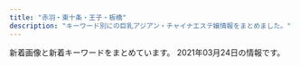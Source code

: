 ```yaml
---
title: "赤羽・東十条・王子・板橋"
description: "キーワード別にの巨乳アジアン・チャイナエステ嬢情報をまとめました。"
---
```


新着画像と新着キーワードをまとめています。
2021年03月24日の情報です。

<DmmAffiliateIns />
<KeywordTable
  shops={
    [
    {
        "name": "\u56de\u697d\u82d1",
        "station": "\u5c3e\u4e45\u99c5",
        "url": "https://nippori-massage.com/",
        "img_links": [
            "https://nippori-massage.com/staff/nana-s1.jpg",
            "https://nippori-massage.com/images/esthe2.jpg",
            "https://nippori-massage.com/images/qrcode.png",
            "https://nippori-massage.com/room/room-l4.jpg",
            "https://nippori-massage.com/room/room-l2.jpg",
            "https://nippori-massage.com/images/clear.png",
            "https://nippori-massage.com/room/room-l1.jpg",
            "https://nippori-massage.com/line/line-qr.png",
            "https://nippori-massage.com/images/line_friend.png",
            "https://nippori-massage.com/icon/twitter.png",
            "https://nippori-massage.com/icon/line.png",
            "https://nippori-massage.com/icon/yelp.png",
            "https://nippori-massage.com/footer/footer-tel.png",
            "https://nippori-massage.com/images/main1.jpg",
            "https://nippori-massage.com/images/obi.jpg",
            "https://nippori-massage.com/images/esthe3.jpg",
            "https://nippori-massage.com/staff/nana-l1.jpg",
            "https://nippori-massage.com/staff/aya-s1.jpg",
            "https://nippori-massage.com/footer/footer-line.png",
            "https://nippori-massage.com/images/esthe4.jpg",
            "https://nippori-massage.com/staff/yui-s1.jpg",
            "https://nippori-massage.com/line/10min-coupon.png",
            "https://nippori-massage.com/room/room-l3.jpg",
            "https://nippori-massage.com/images/esthe1.jpg",
            "https://nippori-massage.com/icon/facebook.png",
            "https://nippori-massage.com//icon/facebook.png",
            "https://nippori-massage.com/images/header3.png",
            "https://nippori-massage.com/footer/footer-staff.png",
            "https://nippori-massage.com/staff/yui-l1.jpg",
            "https://nippori-massage.com/images/main-sp.jpg",
            "https://scdn.line-apps.com/n/line_add_friends/btn/ja.png",
            "https://nippori-massage.com/staff/aya-l1.jpg"
        ],
        "keywords": {}
    },
    {
        "img_links": [
            "http://www.crossu.xyz/templets/default/picture/interior_t.jpg",
            "http://www.crossu.xyz/templets/default/picture/rec1.png",
            "http://www.crossu.xyz/uploads/allimg/180620/1-1P6201013133b.jpg",
            "http://www.crossu.xyz/uploads/180621/1-1P621101232H4.jpg",
            "http://www.crossu.xyz/uploads/200528/1-20052Q52142229.jpg",
            "http://www.crossu.xyz/templets/default/picture/news.jpg",
            "http://www.crossu.xyz/uploads/191119/1-19111915043V27.jpg",
            "http://www.crossu.xyz/uploads/180620/1-1P62010193X63.jpg",
            "http://www.crossu.xyz/templets/default/picture/head.jpg",
            "http://www.crossu.xyz/uploads/191129/1-19112914393CK.jpg",
            "http://www.crossu.xyz/uploads/181211/1-1Q2111433162D.jpg",
            "http://www.crossu.xyz/uploads/190924/1-1Z9241056212J.jpg",
            "http://www.crossu.xyz/templets/default/picture/staff_t.jpg",
            "http://www.crossu.xyz/uploads/180620/1-1P62010154K00.png"
        ],
        "station": "JR\u738b\u5b50\u99c5\u5317\u53e3",
        "url": "http://www.crossu.xyz/",
        "name": "\u685c\u306e\u604b",
        "keywords": {
            "\u30bb\u30af\u30b7\u30fc": 5
        }
    },
    {
        "name": "FLOWER",
        "station": "JR\u8d64\u7fbd\u99c5\u5357\u6539\u672d\u53e3(\u6771)",
        "img_links": [
            "http://esthe-japan.work/flower/upload/202004/1588153474.png"
        ],
        "keywords": {
            "\u30bb\u30af\u30b7\u30fc": 6,
            "89": 3,
            "88": 3,
            "87": 3,
            "98": 1
        },
        "url": "http://esthe-japan.work/flower/"
    },
    {
        "url": "https://higashijujo-mensesthe.com/",
        "station": "JR\u6771\u5341\u6761\u99c5\u5317\u53e3",
        "img_links": [
            "https://higashijujo-mensesthe.com/2019/08/23/satomi-s1.jpg",
            "https://higashijujo-mensesthe.com/button/home.png",
            "https://higashijujo-mensesthe.com/menu/gallery.png",
            "https://higashijujo-mensesthe.com/staff/lime-l1.jpg",
            "https://higashijujo-mensesthe.com/room/room-l3.jpg",
            "https://higashijujo-mensesthe.com/icon/facebook.png",
            "https://higashijujo-mensesthe.com/room/room-l2.jpg",
            "https://higashijujo-mensesthe.com/menu/info.png",
            "https://higashijujo-mensesthe.com/room/esthe3.jpg",
            "https://higashijujo-mensesthe.com/room/esthe2.jpg",
            "https://higashijujo-mensesthe.com/menu/blog.png",
            "https://higashijujo-mensesthe.com/room/room-l1.jpg",
            "https://higashijujo-mensesthe.com/staff/lime-s1.jpg",
            "https://higashijujo-mensesthe.com/staff/kimi-l1.jpg",
            "https://higashijujo-mensesthe.com/staff/kimi-s2.jpg",
            "https://higashijujo-mensesthe.com/icon/yelp.png",
            "https://higashijujo-mensesthe.com/images/main1.jpg",
            "https://higashijujo-mensesthe.com/menu/friend.png",
            "https://higashijujo-mensesthe.com/2019/08/10/kimi-s1.jpg",
            "https://higashijujo-mensesthe.com/staff/kimi-l2.jpg",
            "https://higashijujo-mensesthe.com/button/staff.png",
            "https://higashijujo-mensesthe.com/icon/line.png",
            "https://higashijujo-mensesthe.com/staff/rika-l1.jpg",
            "https://higashijujo-mensesthe.com/images/footer-r.png",
            "https://higashijujo-mensesthe.com/2020/02/29/lime-s1.jpg",
            "https://higashijujo-mensesthe.com/icon/twitter.png",
            "https://higashijujo-mensesthe.com/images/main-sp.jpg",
            "https://higashijujo-mensesthe.com/staff/runa-l1.jpg",
            "https://higashijujo-mensesthe.com/images/clear.png",
            "https://higashijujo-mensesthe.com/staff/runa-s1.jpg",
            "https://higashijujo-mensesthe.com/images/header3.png",
            "https://higashijujo-mensesthe.com/room/room-l4.jpg",
            "https://higashijujo-mensesthe.com/images/footer-l.png",
            "https://higashijujo-mensesthe.com/staff/kimi-s1.jpg",
            "https://higashijujo-mensesthe.com/2019/08/22/runa-s1.jpg",
            "https://higashijujo-mensesthe.com/images/camp.jpg",
            "https://higashijujo-mensesthe.com/room/esthe1.jpg",
            "https://higashijujo-mensesthe.com/2019/10/21/rika-s1.jpg",
            "https://higashijujo-mensesthe.com/staff/rika-s1.jpg",
            "https://higashijujo-mensesthe.com/images/flower.png",
            "https://higashijujo-mensesthe.com/button/blog.png",
            "https://higashijujo-mensesthe.com/menu/home.png",
            "https://higashijujo-mensesthe.com/images/qrcode.png",
            "https://higashijujo-mensesthe.com/staff/satomi-l1.jpg",
            "https://higashijujo-mensesthe.com/staff/satomi-s1.jpg"
        ],
        "keywords": {},
        "name": "Love Sea"
    },
    {
        "name": "\u5922\u3054",
        "keywords": {
            "86": 18,
            "D": 36,
            "88": 12,
            "85": 6
        },
        "url": "https://yumego.tyo.cm/",
        "img_links": [
            "https://yumego.tyo.cm/photos/sites/83/2020/12/2020120108205393.jpg",
            "https://yumego.tyo.cm/images/tit_therapist.png",
            "https://yumego.tyo.cm/images/tit_twitter.png",
            "https://yumego.tyo.cm/images/sp_tit_staff02.png",
            "https://yumego.tyo.cm/images/room3.jpg",
            "https://yumego.tyo.cm/images/top.jpg",
            "https://yumego.tyo.cm/images/tit_staff01.png",
            "https://yumego.tyo.cm/photos/sites/83/2020/12/2020120108205259.jpg",
            "https://yumego.tyo.cm/photos/sites/83/2020/12/2020120610415227.jpg",
            "https://yumego.tyo.cm/photos/sites/83/2020/12/2020120610415197.jpg",
            "https://yumego.tyo.cm/photos/sites/83/2020/12/2020120802122351.jpg",
            "https://yumego.tyo.cm/photos/sites/83/2020/12/2020120802122165.jpg",
            "https://yumego.tyo.cm/images/maining.jpg",
            "https://yumego.tyo.cm/photos/sites/83/2020/12/2020120610415351.jpg",
            "https://yumego.tyo.cm/photos/sites/83/2020/12/2020120108205582.jpg",
            "https://yumego.tyo.cm/images/sp_tit_therapist.png",
            "https://yumego.tyo.cm/images/sp_tit_new.png",
            "https://yumego.tyo.cm/images/sp_tit_twitter.png",
            "https://yumego.tyo.cm/images/sp_tit_staff01.png",
            "https://yumego.tyo.cm/images/tit_new.png",
            "https://yumego.tyo.cm/photos/sites/83/2020/12/2020120610415359.jpg",
            "https://yumego.tyo.cm/images/room1.jpg",
            "https://yumego.tyo.cm/photos/sites/83/2021/02/2021020212253138.jpg",
            "https://yumego.tyo.cm/images/room4.jpg",
            "https://yumego.tyo.cm/images/sp_top.jpg",
            "https://yumego.tyo.cm/images/room2.jpg",
            "https://yumego.tyo.cm/images/tit_staff02.png",
            "https://yumego.tyo.cm/images/img_tel.png"
        ],
        "station": "JR\u5341\u6761\u99c5\u5357\u53e3"
    },
    {
        "url": "http://www.e-baby.work/",
        "name": "\u30a2\u30a4\u30ea\u30b9",
        "station": "JR\u8d64\u7fbd\u99c5\u6771\u53e3",
        "img_links": [
            "http://www.e-baby.work/staff/kumi1.jpg",
            "http://www.e-baby.work/staff/karen1.jpg",
            "http://www.e-baby.work/staff/rina1.jpg",
            "http://www.e-baby.work/staff/yuka1.jpg",
            "http://www.e-baby.work/staff/maya1.jpg",
            "http://www.e-baby.work/img/all/loader.png",
            "http://www.e-baby.work/staff/kumic.jpg",
            "http://www.e-baby.work/staff/haru1.jpg",
            "http://www.e-baby.work/img/all/icon2.png"
        ],
        "keywords": {
            "86": 2,
            "85": 1,
            "84": 1,
            "C": 1,
            "87": 1,
            "E": 2,
            "89": 1,
            "D": 3
        }
    },
    {
        "img_links": [],
        "url": "http://tenpo5.iest.info/",
        "name": "\u3084\u3059\u3089\u304e",
        "keywords": {},
        "station": "JR\u738b\u5b50\u99c5\u5317\u53e3"
    },
    {
        "station": "JR\u8d64\u7fbd\u99c5\u6771\u53e3",
        "img_links": [
            "http://angel-aroma.net/img/sta1.jpg",
            "http://angel-aroma.net/img/m10.jpg",
            "http://angel-aroma.net/img/m5.jpg",
            "http://angel-aroma.net/img/stafft.jpg",
            "http://angel-aroma.net/img/m30.jpg",
            "http://angel-aroma.net/img/m6.jpg",
            "http://angel-aroma.net/img/qr.jpg",
            "http://angel-aroma.net/img/sta6.jpg",
            "http://angel-aroma.net/img/m2.jpg",
            "http://angel-aroma.net/img/sta2.jpg",
            "http://angel-aroma.net/img/top.jpg",
            "http://angel-aroma.net/img/m20.jpg",
            "http://angel-aroma.net/img/m1.jpg",
            "http://angel-aroma.net/img/m3.jpg",
            "http://angel-aroma.net/img/sta3.jpg",
            "http://angel-aroma.net/img/no.png",
            "http://angel-aroma.net/img/m4.jpg",
            "http://angel-aroma.net/img/sta5.jpg"
        ],
        "url": "http://angel-aroma.net/",
        "name": "\u30c0\u30fc\u30ea\u30f3",
        "keywords": {
            "84": 2,
            "87": 2,
            "86": 4,
            "82": 2
        }
    },
    {
        "station": "\u84ee\u6839\u99c5\u6771\u53e3",
        "url": "http://www.l-yuri.work/",
        "name": "\u767e\u5408",
        "img_links": [
            "http://www.l-yuri.work/images/head.jpg",
            "http://www.l-yuri.work/images/staff_t.jpg",
            "http://www.l-yuri.work/images/int1.png",
            "http://www.l-yuri.work/images/4.png",
            "http://www.l-yuri.work/img/emi1.jpg",
            "http://www.l-yuri.work/images/3.png",
            "http://www.l-yuri.work/images/1.png",
            "http://www.l-yuri.work/img/aki1.jpg",
            "http://www.l-yuri.work/images/tg.jpg",
            "http://www.l-yuri.work/images/mobile.jpg",
            "http://www.l-yuri.work/images/h_line.jpg",
            "http://www.l-yuri.work/images/2.png",
            "http://www.l-yuri.work/images/tel.jpg",
            "http://www.l-yuri.work/images/sys.png",
            "http://www.l-yuri.work/staff/aki.jpg",
            "http://www.l-yuri.work/staff/yuki.jpg",
            "http://www.l-yuri.work/img/yuki1.jpg",
            "http://www.l-yuri.work/images/s1.png",
            "http://www.l-yuri.work/images/interior_t.jpg",
            "http://www.l-yuri.work/images/int2.png",
            "http://www.l-yuri.work/staff/rina.jpg",
            "http://www.l-yuri.work/staff/emi.jpg",
            "http://www.l-yuri.work/images/news.png",
            "http://www.l-yuri.work/img/rina1.jpg"
        ],
        "keywords": {}
    },
    {
        "name": "GOOD TIME",
        "img_links": [
            "http://www.goodtime.iesjp.com/images/m-top03.jpg",
            "http://www.goodtime.iesjp.com/images/m-top-right04.jpg",
            "http://www.goodtime.iesjp.com/photo_news/upimg/20911603de0e3ad912_0.jpg",
            "http://www.goodtime.iesjp.com/photo_news/upimg/39901600bd6533312b_0.jpg",
            "http://www.goodtime.iesjp.com/images/m-top-right01.jpg",
            "http://www.goodtime.iesjp.com/photo_news/upimg/529386029caabbb08f_0.jpg",
            "http://www.goodtime.iesjp.com/files/003.jpg",
            "http://www.goodtime.iesjp.com/files/004.jpg",
            "http://www.goodtime.iesjp.com/images/m-left.jpg",
            "http://www.goodtime.iesjp.com/images/m-head.jpg",
            "http://www.goodtime.iesjp.com/images/m-top-right02.jpg",
            "http://www.goodtime.iesjp.com/photo_news/upimg/1591860540114b630a_0.jpg",
            "http://www.goodtime.iesjp.com/images/call.png",
            "http://www.goodtime.iesjp.com/images/m-right.jpg",
            "http://www.goodtime.iesjp.com/files/002.jpg",
            "http://www.goodtime.iesjp.com/images/m-top-right03.jpg",
            "http://www.goodtime.iesjp.com/images/top-left01.jpg",
            "http://www.goodtime.iesjp.com/files/005.jpg",
            "http://www.goodtime.iesjp.com/images/m-yejiao.jpg",
            "http://www.goodtime.iesjp.com/photo_news/upimg/43415603819cc9fd0d_1.jpg",
            "http://www.goodtime.iesjp.com/photo_news/upimg/2288060497ed9031e6_0.jpg",
            "http://www.goodtime.iesjp.com/images/m-top02.jpg",
            "http://www.goodtime.iesjp.com/files/001.jpg"
        ],
        "keywords": {
            "D": 8,
            "83": 2,
            "C": 2,
            "87": 8
        },
        "url": "http://www.goodtime.iesjp.com/",
        "station": "\u8d64\u7fbd\u5ca9\u6df5\u99c52\u756a\u51fa\u53e3"
    },
    {
        "name": "\u521d\u604b",
        "url": "http://mens-esthe-hitomebore.com/",
        "station": "JR\u8d64\u7fbd\u99c5\u5357\u53e3",
        "keywords": {},
        "img_links": [
            "http://mens-esthe-hitomebore.com/images/photo03.jpg",
            "http://mens-esthe-hitomebore.com/images/hina.png",
            "http://mens-esthe-hitomebore.com/images/sample1-1.png",
            "http://mens-esthe-hitomebore.com/images/yuki.png",
            "http://mens-esthe-hitomebore.com/images/totop.png",
            "http://mens-esthe-hitomebore.com/images/sample2.png"
        ]
    },
    {
        "img_links": [
            "http://lastpara.net/image/cast/cast_259_1_s.jpg",
            "http://lastpara.net/image/cast/cast_286_1_l.jpg",
            "http://lastpara.net/image/cast/cast_263_1_s.jpg",
            "http://lastpara.net/image/cast/cast_259_1_l.jpg",
            "http://lastpara.net/image/cast/cast_287_1_l.jpg",
            "http://lastpara.net/image/cast/cast_265_1_l.jpg",
            "http://lastpara.net/image/cast/cast_255_1_l.jpg",
            "http://lastpara.net/img/news-ttl.jpg",
            "http://lastpara.net/image/cast/cast_256_1_l.jpg",
            "http://lastpara.net/image/cast/cast_287_1_s.jpg",
            "http://lastpara.net/img/event/camp_top_02.jpg",
            "http://lastpara.net/image/cast/cast_256_1_s.jpg",
            "http://lastpara.net/img/recuit.png",
            "http://lastpara.net/image/cast/cast_263_1_l.jpg",
            "http://lastpara.net/image/cast/cast_265_1_s.jpg",
            "http://lastpara.net/image/cast/cast_262_1_l.jpg",
            "http://lastpara.net/image/cast/cast_261_1_l.jpg",
            "http://lastpara.net/image/cast/cast_286_1_s.jpg"
        ],
        "keywords": {
            "85": 9,
            "86": 4,
            "84": 4,
            "90": 2
        },
        "name": "Last Paradise \uff5e\u30e9\u30b9\u30c8\u30d1\u30e9\u30c0\u30a4\u30b9\uff5e",
        "url": "http://lastpara.net/",
        "station": "JR\u8d64\u7fbd\u99c5\u5357\u53e3"
    },
    {
        "name": "Flower",
        "keywords": {},
        "img_links": [
            "http://flower.este88.com/images/m05.jpg",
            "http://flower.este88.com/images/m01.jpg",
            "http://flower.este88.com/gals/riri1.jpg",
            "http://flower.este88.com/gals/erika1.jpg",
            "http://flower.este88.com/i/images/access7.jpg",
            "http://flower.este88.com/i/images/access2.jpg",
            "http://flower.este88.com/gals/yuuna1.jpg",
            "http://flower.este88.com/images/img1.jpg",
            "http://flower.este88.com/gals/moe1.jpg",
            "http://flower.este88.com/i/images/access5.jpg",
            "http://flower.este88.com/i/images/access4.jpg",
            "http://flower.este88.com/gals/emi1.jpg",
            "http://flower.este88.com/images/m04.jpg",
            "http://flower.este88.com/images/m03.jpg",
            "http://flower.este88.com/images/kp01.jpg",
            "http://flower.este88.com/images/dot.png",
            "http://flower.este88.com/gals/haruka1.jpg",
            "http://flower.este88.com/i/images/access6.jpg",
            "http://flower.este88.com/images/m02.jpg",
            "http://flower.este88.com/i/images/access3.jpg",
            "http://flower.este88.com/i/images/access1.jpg"
        ],
        "station": "JR\u8d64\u7fbd\u99c5\u5357\u53e3",
        "url": "http://flower.este88.com/"
    },
    {
        "name": "\u83ef\u8276",
        "url": "http://ka-en.work/",
        "keywords": {
            "86": 2,
            "E": 3,
            "87": 1,
            "88": 2,
            "C": 17,
            "D": 5,
            "84": 1,
            "85": 12
        },
        "img_links": [
            "http://ka-en.work/img/botton.jpg",
            "http://ka-en.work/img/foot.jpg",
            "http://ka-en.work/img/botton2.jpg",
            "http://ka-en.work/img/st2.jpg",
            "http://ka-en.work/img/st3.jpg",
            "http://ka-en.work/sp/img/pc.jpg",
            "http://ka-en.work/sp/img/st10.jpg",
            "http://ka-en.work/img/fla-1.jpg",
            "http://ka-en.work/img/st7.jpg",
            "http://ka-en.work/img/botton3.jpg",
            "http://ka-en.work/sp/img/sys.jpg",
            "http://ka-en.work/sp/img/botton.jpg",
            "http://ka-en.work/sp/img/acc3.jpg",
            "http://ka-en.work/sp/img/p-10.jpg",
            "http://ka-en.work/sp/img/pic.jpg",
            "http://ka-en.work/sp/img/kanban.jpg",
            "http://ka-en.work/sp/img/t-t.jpg",
            "http://ka-en.work/sp/img/add.jpg",
            "http://ka-en.work/sp/img/tit.jpg",
            "http://ka-en.work/sp/img/acc1.jpg",
            "http://ka-en.work/img/acc4.jpg",
            "http://ka-en.work/sp/img/acc5.jpg",
            "http://ka-en.work/img/s7.jpg",
            "http://ka-en.work/img/s3.jpg",
            "http://ka-en.work/img/acc2.jpg",
            "http://ka-en.work/img/acc1.jpg",
            "http://ka-en.work/sp/img/tel.jpg",
            "http://ka-en.work/sp/img/cam.jpg",
            "http://ka-en.work/img/fla-3.jpg",
            "http://ka-en.work/img/kanban.jpg",
            "http://ka-en.work/sp/img/st8.jpg",
            "http://ka-en.work/sp/img/p-9.jpg",
            "http://ka-en.work/sp/img/st9.jpg",
            "http://ka-en.work/img/mo.png",
            "http://ka-en.work/sp/img/time.jpg",
            "http://ka-en.work/img/st8.jpg",
            "http://ka-en.work/sp/img/acc4.jpg",
            "http://ka-en.work/sp/img/p-4.jpg",
            "http://ka-en.work/sp/img/st1.jpg",
            "http://ka-en.work/img/botton5.jpg",
            "http://ka-en.work/img/acc5.jpg",
            "http://ka-en.work/sp/img/st4.jpg",
            "http://ka-en.work/img/st10.jpg",
            "http://ka-en.work/img/s9.jpg",
            "http://ka-en.work/sp/img/info.jpg",
            "http://ka-en.work/sp/img/st7.jpg",
            "http://ka-en.work/sp/img/t-s.jpg",
            "http://ka-en.work/img/s6.jpg",
            "http://ka-en.work/sp/img/st2.jpg",
            "http://ka-en.work/img/fla-2.jpg",
            "http://ka-en.work/img/st4.jpg",
            "http://ka-en.work/img/st6.jpg",
            "http://ka-en.work/img/st9.jpg",
            "http://ka-en.work/sp/img/t-a.jpg",
            "http://ka-en.work/img/botton6.jpg",
            "http://ka-en.work/img/s4.jpg",
            "http://ka-en.work/sp/img/t-r.jpg",
            "http://ka-en.work/img/botton4.jpg",
            "http://ka-en.work/img/head.jpg",
            "http://ka-en.work/img/acc3.jpg",
            "http://ka-en.work/img/st1.jpg",
            "http://ka-en.work/sp/img/acc2.jpg",
            "http://ka-en.work/sp/img/st3.jpg",
            "http://ka-en.work/sp/img/st6.jpg",
            "http://ka-en.work/img/s2.jpg",
            "http://ka-en.work/sp/img/t-o.jpg",
            "http://ka-en.work/img/s10.jpg"
        ],
        "station": "JR\u8d64\u7fbd\u99c5\u6771\u53e3"
    },
    {
        "url": "http://www.roserelaxation.info/",
        "keywords": {},
        "station": "JR\u8d64\u7fbd\u99c5\u5357\u53e3",
        "name": "Only one \uff5e\u30aa\u30f3\u30ea\u30fc\u30ef\u30f3\uff5e",
        "img_links": [
            "http://www.roserelaxation.info/upload/201712/thumb/1512155748.jpg",
            "http://www.roserelaxation.info/upload/201807/thumb_dis/1531195547.jpg",
            "http://www.roserelaxation.info/upload/201801/thumb/1517150493.jpg",
            "http://www.roserelaxation.info/upload/images/20171214_032900.jpg",
            "http://www.roserelaxation.info/upload/202007/thumb_dis/1594636246.jpg",
            "http://www.roserelaxation.info/upload/201807/thumb_dis/1531197286.jpg",
            "http://www.roserelaxation.info/upload/images/20171206_133002.jpg",
            "http://www.roserelaxation.info/upload/202007/thumb_dis/1594636684.jpg",
            "http://www.roserelaxation.info/upload/201807/1531197286.jpg",
            "http://www.roserelaxation.info/upload/202007/thumb/1594636355.jpg",
            "http://www.roserelaxation.info/upload/202007/thumb/1594636684.jpg",
            "http://www.roserelaxation.info/upload/images/20170613_104732.jpg",
            "http://www.roserelaxation.info/upload/202008/1598846272.jpg",
            "http://www.roserelaxation.info/upload/images/20171206_132851.jpg",
            "http://www.roserelaxation.info/upload/201708/thumb_dis/1502280972.jpg",
            "http://www.roserelaxation.info/upload/202007/thumb_dis/1594636322.jpg",
            "http://www.roserelaxation.info/upload/images/20171206_132919.jpg",
            "http://www.roserelaxation.info/upload/201807/thumb_dis/1531195952.jpg",
            "http://www.roserelaxation.info/upload/202007/thumb_dis/1594636355.jpg",
            "http://www.roserelaxation.info/upload/201712/1512155748.jpg",
            "http://www.roserelaxation.info/upload/201807/1531195952.jpg",
            "http://www.roserelaxation.info/upload/201708/1502280972.jpg",
            "http://www.roserelaxation.info/upload/202007/1594636246.jpg",
            "http://www.roserelaxation.info/upload/202007/1594636684.jpg",
            "http://www.roserelaxation.info/upload/201807/thumb/1531195952.jpg",
            "http://www.roserelaxation.info/upload/201801/thumb_dis/1517150493.jpg",
            "http://www.roserelaxation.info/upload/images/20171206_132823.jpg",
            "http://www.roserelaxation.info/upload/201712/thumb_dis/1512155748.jpg",
            "http://www.roserelaxation.info/upload/201801/1517150493.jpg",
            "http://www.roserelaxation.info/upload/201808/thumb_dis/1535596152.jpg",
            "http://www.roserelaxation.info/upload/201807/thumb/1531195547.jpg",
            "http://www.roserelaxation.info/upload/202007/1594636355.jpg",
            "http://www.roserelaxation.info/upload/202007/thumb/1594636246.jpg",
            "http://www.roserelaxation.info/upload/201707/1499300573.jpg",
            "http://www.roserelaxation.info/upload/images/20170706_091357.jpg",
            "http://www.roserelaxation.info/upload/images/20170525_102731.jpg",
            "http://www.roserelaxation.info/upload/201807/1531195547.jpg"
        ]
    },
    {
        "station": "JR\u738b\u5b50\u99c5\u5317\u53e3",
        "name": "\u7f8e\u5065",
        "keywords": {
            "C": 15
        },
        "img_links": [
            "http://oji.pink/images/3.png",
            "http://oji.pink/images/g7.jpg",
            "http://oji.pink/images/r4.jpg",
            "http://oji.pink/images/1.png",
            "http://oji.pink/images/aki.jpg",
            "http://oji.pink/images/zi_link.png",
            "http://oji.pink/images/zi_staff.png",
            "http://oji.pink/images/g0.jpg",
            "http://oji.pink/images/mobile.jpg",
            "http://oji.pink/images/g2.jpg",
            "http://oji.pink/images/g1.jpg",
            "http://oji.pink/images/top.jpg",
            "http://oji.pink/images/r3.jpg",
            "http://oji.pink/images/r2.jpg",
            "http://oji.pink/images/r1.jpg",
            "http://oji.pink/images/yuki.jpg",
            "http://oji.pink/images/new1.jpg",
            "http://oji.pink/images/g5.jpg"
        ],
        "url": "http://oji.pink/"
    },
    {
        "img_links": [
            "https://dream.ests.jp/images/news_bj3.jpg",
            "https://dream.ests.jp/images/2.jpg",
            "https://dream.ests.jp/images/1.jpg",
            "https://dream.ests.jp/images/top.png",
            "https://dream.ests.jp/images/mobile.jpg",
            "https://dream.ests.jp/photos/sites/12/2021/03/2021031110482744.jpg",
            "https://dream.ests.jp/images/line.png",
            "https://dream.ests.jp/images/s_link.jpg",
            "https://dream.ests.jp/images/s_news.jpg",
            "https://dream.ests.jp/images/new.jpg",
            "https://dream.ests.jp/images/s_therapist.jpg",
            "https://dream.ests.jp/photos/sites/12/2021/03/2021031110483161.jpg",
            "https://dream.ests.jp/photos/sites/12/2021/03/2021031110483021.jpg",
            "https://dream.ests.jp/photos/sites/12/2021/03/2021031110482840.jpg",
            "https://dream.ests.jp/images/s_pick.png",
            "https://dream.ests.jp/images/end.png",
            "https://dream.ests.jp/images/staff_bj3.jpg"
        ],
        "name": "Aroma Dream \uff5e\u30a2\u30ed\u30de\u30c9\u30ea\u30fc\u30e0\uff5e",
        "station": "JR\u8d64\u7fbd\u99c5\u6771\u53e3",
        "url": "https://dream.ests.jp/",
        "keywords": {
            "C": 12,
            "E": 2,
            "D": 6,
            "87": 2,
            "85": 2,
            "86": 4
        }
    },
    {
        "img_links": [
            "http://kissyourelax.xyz/uploads/191213/1-19121315493M58.jpg",
            "http://kissyourelax.xyz/uploads/190920/1-1Z9200Z645220.jpg",
            "http://kissyourelax.xyz/uploads/200812/1-200Q2125423452.jpg",
            "http://kissyourelax.xyz/uploads/200929/1-200929125H1111.jpg",
            "http://kissyourelax.xyz/uploads/191213/1-1912131550052E.jpg",
            "http://kissyourelax.xyz/uploads/200929/1-200929125F62K.jpg",
            "http://kissyourelax.xyz/uploads/190422/1-1Z422143352a6.jpg",
            "http://kissyourelax.xyz/uploads/200812/1-200Q212540D24.jpg",
            "http://kissyourelax.xyz/img/s0.png",
            "http://kissyourelax.xyz/uploads/190514/1-1Z5140R044351.jpg",
            "http://kissyourelax.xyz/uploads/190712/1-1ZG2111F3448.jpg",
            "http://kissyourelax.xyz/uploads/190422/1-1Z422144244F3.jpg",
            "http://kissyourelax.xyz/uploads/190802/1-1ZP20P91YN.jpg",
            "http://kissyourelax.xyz/uploads/190625/1-1Z625203Q3N2.jpg",
            "http://kissyourelax.xyz/uploads/191129/1-191129154603T5.jpg",
            "http://kissyourelax.xyz/uploads/190426/1-1Z4261G229208.jpg",
            "http://kissyourelax.xyz/uploads/190426/1-1Z4261G221600.jpg",
            "http://kissyourelax.xyz/uploads/190426/1-1Z4261G1591I.jpg",
            "http://kissyourelax.xyz/uploads/190802/1-1ZP20P930U4.jpg",
            "http://kissyourelax.xyz/uploads/190514/1-1Z5140R02A31.jpg",
            "http://kissyourelax.xyz/uploads/190712/1-1ZG2111A3147.jpg",
            "http://kissyourelax.xyz/uploads/190625/1-1Z625204313L6.jpg",
            "http://kissyourelax.xyz/uploads/190422/1-1Z42214343N22.jpg",
            "http://kissyourelax.xyz/img/botton.jpg"
        ],
        "station": "JR\u8d64\u7fbd\u99c5",
        "name": "Kiss you",
        "keywords": {},
        "url": "http://kissyourelax.xyz/"
    },
    {
        "name": "\u5fc3\u697d",
        "keywords": {},
        "station": "JR\u8d64\u7fbd\u99c5\u6771\u53e3",
        "url": "https://www.sinraku.work/",
        "img_links": [
            "https://www.sinraku.work/images/interior_t.jpg",
            "https://www.sinraku.work/staff/koko.jpg",
            "https://www.sinraku.work/staff/rina.jpg",
            "https://www.sinraku.work/images/time.jpg",
            "https://www.sinraku.work/images/menu/staff.png",
            "https://www.sinraku.work/images/menu/interior.png",
            "https://www.sinraku.work/images/int2.png",
            "https://www.sinraku.work/staff/kai.jpg",
            "https://www.sinraku.work/images/staff_t.jpg",
            "https://www.sinraku.work/img/miho1.jpg",
            "https://www.sinraku.work/img/kai1.jpg",
            "https://www.sinraku.work/staff/miho.jpg",
            "https://www.sinraku.work/images/tg.png",
            "https://www.sinraku.work/images/tel.png",
            "https://www.sinraku.work/img/koko2.jpg",
            "https://www.sinraku.work/img/koko1.jpg",
            "https://www.sinraku.work/img/rina2.jpg",
            "https://www.sinraku.work/img/rina1.jpg",
            "https://www.sinraku.work/img/miho2.jpg",
            "https://www.sinraku.work/images/news.jpg",
            "https://www.sinraku.work/images/int1.jpg",
            "https://www.sinraku.work/img/kai2.jpg",
            "https://www.sinraku.work/images/menu/top.png",
            "https://www.sinraku.work/images/sys.png",
            "https://www.sinraku.work/images/rec.jpg"
        ]
    },
    {
        "name": "Cocosia \uff5e\u30b3\u30b3\u30b7\u30a2\uff5e",
        "keywords": {
            "85": 2,
            "86": 8,
            "E": 6,
            "87": 6,
            "D": 10,
            "C": 15
        },
        "station": "JR\u8d64\u7fbd\u99c5\u897f\u53e3",
        "img_links": [
            "http://www.cocosia.work/staff/mika.jpg",
            "http://www.cocosia.work/img/int2_sp.jpg",
            "http://www.cocosia.work/staff/yuyu.jpg",
            "http://www.cocosia.work/img/bn_contact.jpg",
            "http://www.cocosia.work/img/int1_sp.jpg",
            "http://www.cocosia.work/staff/riya.jpg",
            "http://www.cocosia.work/staff/hina.jpg",
            "http://www.cocosia.work/staff/mao1.jpg",
            "http://www.cocosia.work/img/bn_howto.jpg",
            "http://www.cocosia.work/staff/riya1.jpg",
            "http://www.cocosia.work/staff/mao.jpg",
            "http://www.cocosia.work/img/int2.jpg",
            "http://www.cocosia.work/img/concept.jpg",
            "http://www.cocosia.work/img/concept_sp.jpg",
            "http://www.cocosia.work/img/int3.jpg",
            "http://www.cocosia.work/img/header_info.png",
            "http://www.cocosia.work/staff/rea1.jpg",
            "http://www.cocosia.work/staff/rea.jpg",
            "http://www.cocosia.work/img/i_tel.png",
            "http://www.cocosia.work/img/int1.jpg",
            "http://www.cocosia.work/staff/hina1.jpg",
            "http://www.cocosia.work/img/bn_howto_sp.jpg",
            "http://www.cocosia.work/img/int3_sp.jpg",
            "http://www.cocosia.work/staff/yuyu1.jpg",
            "http://www.cocosia.work/img/bn_contact_sp.jpg",
            "http://www.cocosia.work/staff/mika1.jpg"
        ],
        "url": "http://www.cocosia.work/"
    },
    {
        "url": "http://shanshan-esthe.com/",
        "name": "\u9999\u9999",
        "keywords": {
            "D": 2,
            "86": 2
        },
        "station": "JR\u6771\u5341\u6761\u99c5\u5317\u53e3",
        "img_links": [
            "http://shanshan-esthe.com/img/st16.jpg",
            "http://shanshan-esthe.com/img/sta14.jpg",
            "http://shanshan-esthe.com/img/sta0.jpg",
            "http://shanshan-esthe.com/img/st14.jpg",
            "http://shanshan-esthe.com/img/no.png"
        ]
    },
    {
        "station": "JR\u8d64\u7fbd\u99c5\u5357\u53e3",
        "keywords": {
            "D": 5,
            "87": 4,
            "86": 1
        },
        "url": "http://www.darling.esjp.info/",
        "name": "Darling \uff5e\u30c0\u30fc\u30ea\u30f3\uff5e",
        "img_links": [
            "http://www.darling.esjp.info/img/stb.jpg",
            "http://www.darling.esjp.info/files/008.jpg",
            "http://www.darling.esjp.info/img/top01.png",
            "http://www.darling.esjp.info/files/002.jpg",
            "http://www.darling.esjp.info/files/003.jpg",
            "http://www.darling.esjp.info/img/nav-002.png",
            "http://www.darling.esjp.info/img/nav-003.png",
            "http://www.darling.esjp.info/img/tel.png",
            "http://www.darling.esjp.info/img/nav-006.png",
            "http://www.darling.esjp.info/files/001.jpg",
            "http://www.darling.esjp.info/img/stt.jpg",
            "http://www.darling.esjp.info/img/nav-001.png",
            "http://www.darling.esjp.info/img/nav-004.png",
            "http://www.darling.esjp.info/img/nav-005.png",
            "http://www.darling.esjp.info/files/007.jpg"
        ]
    }
]
}
/>
<DmmAffiliateScript />
